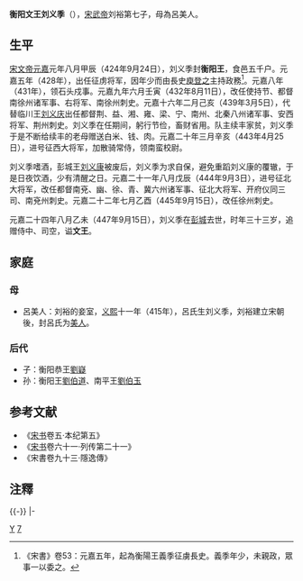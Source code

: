 {{東亞男性歷史人物
|名稱 =衡陽文王
|身份 =南朝宋政治人物
|姓名 =劉義季
|字 =師護
|封爵 =衡陽郡王
|出生日期 =[[東晉|東晉]][[義熙_(東晉)|義熙]]十一年（415年）
|出生地點 =
|婚年 =
|逝世日期 =[[南朝宋|南朝宋]][[元嘉_(劉宋)|元嘉]]二十四年（447年）
|逝世地點 =[[徐州_(古代)|徐州]][[彭城郡|彭城郡]][[彭城縣|彭城縣]]
|諡號 =文王
|墓葬 =
|經歷 =
* 424年－428年<br/>衡陽王
* 428年－431年<br/>征虜將軍、衡陽王
* 431年－432年<br/>征虜將軍、領[[石頭城|石頭戍]]事、衡陽王
* 432年－439年<br/>使持節、都督南徐州諸軍事、右將軍、[[南徐州_(劉宋)|南徐州]]剌史、衡陽王
* 439年－443年<br/>使持節、都督荊湘雍益梁寧南北秦八州諸軍事、安西將軍、[[荊州_(古代)|荊州]]刺史、衡陽王
* 443年－444年<br/>使持節、[[散騎常侍|散騎常侍]]、都督荊湘雍益梁寧南北秦八州諸軍事、征西大將軍、領南蠻校尉、荊州刺史、衡陽王
* 444年－445年<br/>使持節、散騎常侍、都督南兗徐兗青冀幽六州諸軍事、征北大將軍、開府儀同三司、[[南兗州_(南朝)|南兗州]]刺史、衡陽王
* 445年－447年<br/>使持節、散騎常侍、都督徐兗南兗青冀幽六州豫州之梁郡諸軍事、征北大將軍、開府儀同三司、[[徐州_(古代)|徐州]]刺史、衡陽王
* 447年追贈<br/>使持節、[[侍中|侍中]]、都督徐兗南兗青冀幽六州豫州之梁郡諸軍事、[[司空|司空]]、徐州刺史、衡陽王
|注釋 =
}}
'''衡阳文王刘义季'''（{{bd|415年||447年|9月15日|catIdx=L}}），[[宋武帝|宋武帝]]刘裕第七子，母為呂美人。

==生平==
[[宋文帝|宋文帝]][[元嘉_(刘宋)|元嘉]]元年八月甲辰（424年9月24日），刘义季封'''衡阳王'''，食邑五千户。元嘉五年（428年），出任征虏将军，因年少而由長史[[庾登之|庾登之]]主持政務<ref>《宋書》卷53：元嘉五年，起為衡陽王義季征虜長史。義季年少，未親政，眾事一以委之。</ref>。元嘉八年（431年），领石头戍事。元嘉九年六月壬寅（432年8月11日），改任使持节、都督南徐州诸军事、右将军、南徐州刺史。元嘉十六年二月己亥（439年3月5日），代替临川王[[刘义庆|刘义庆]]出任都督荆、益、湘、雍、梁、宁、南州、北秦八州诸军事、安西将军、荆州刺史。刘义季在任期间，躬行节俭，畜财省用。队主续丰家贫，刘义季于是不断给续丰的老母赠送白米、钱、肉。元嘉二十年三月辛亥（443年4月25日），进号征西大将军，加散骑常侍，领南蛮校尉。

刘义季嗜酒，彭城王[[刘义康|刘义康]]被废后，刘义季为求自保，避免重蹈刘义康的覆辙，于是日夜饮酒，少有清醒之日。元嘉二十一年八月戊辰（444年9月3日），进号征北大将军，改任都督南兗、幽、徐、青、冀六州诸军事、征北大将军、开府仪同三司、南兗州刺史。元嘉二十二年七月乙酉（445年9月15日），改任徐州刺史。

元嘉二十四年八月乙未（447年9月15日），刘义季在[[彭城|彭城]]去世，时年三十三岁，追赠侍中、司空，谥'''文王'''。

==家庭==
===母===
*呂美人：刘裕的妾室，[[义熙_(东晋)|义熙]]十一年（415年），呂氏生刘义季，刘裕建立宋朝後，封呂氏为[[美人_(位号)|美人]]。
===后代===
*子：衡阳恭王[[劉嶷|劉嶷]]
*孙：衡阳王[[劉伯道|劉伯道]]、南平王[[劉伯玉|劉伯玉]]

==参考文献==
*《[[宋书|宋书]]卷五·本纪第五》
*《[[宋书|宋书]]卷六十一·列传第二十一》
*《宋書卷九十三·隱逸傳》

==注釋==
{{reflist|2}}

{{-}}
{{s-start}}
{{s-reg|cn}}
|-
{{s-new|reason=[[宋文帝|宋文帝]]始封}}
{{s-title|[[南朝宋|南朝宋]][[南朝藩王列表#衡陽國|衡陽郡王]]|424年－447年}}
{{s-after|子[[劉嶷|恭王劉嶷]]}}
{{s-end}}

[[Category:刘姓|Y]]
[[Category:宋武帝皇子|7]]